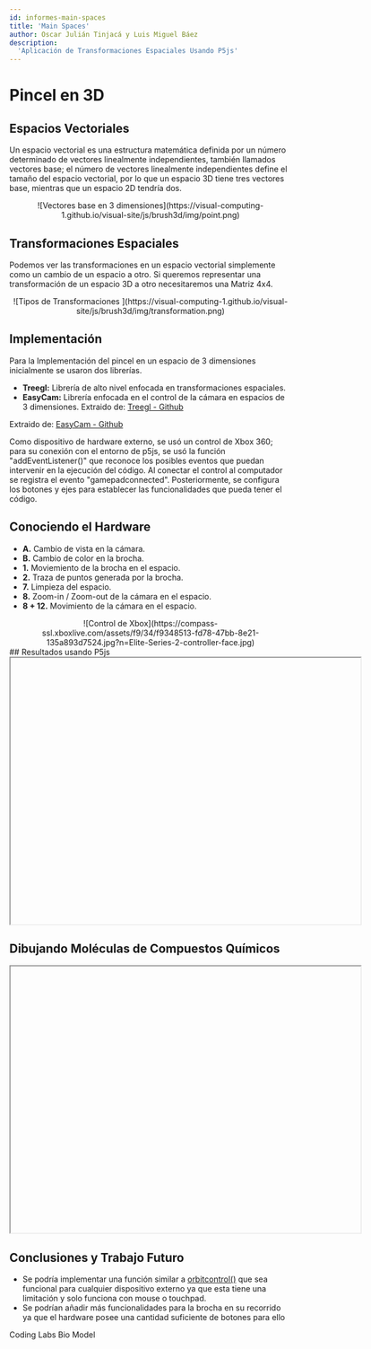 ```yaml
---
id: informes-main-spaces
title: 'Main Spaces'
author: Oscar Julián Tinjacá y Luis Miguel Báez
description:
  'Aplicación de Transformaciones Espaciales Usando P5js'
---
```

# Pincel en 3D


## Espacios Vectoriales
Un espacio vectorial es una estructura matemática definida por un número determinado de vectores linealmente independientes, también llamados vectores base; el número de vectores linealmente independientes define el tamaño del espacio vectorial, por lo que un espacio 3D tiene tres vectores base, mientras que un espacio 2D tendría dos. 
<center>
![Vectores base en 3 dimensiones](https://visual-computing-1.github.io/visual-site/js/brush3d/img/point.png)
</center>

## Transformaciones Espaciales
Podemos ver las transformaciones en un espacio vectorial simplemente como un cambio de un espacio a otro.
Si queremos representar una transformación de un espacio 3D a otro necesitaremos una Matriz 4x4. 
<center>
![Tipos de Transformaciones ](https://visual-computing-1.github.io/visual-site/js/brush3d/img/transformation.png)
</center>

## Implementación
Para la Implementación del pincel en un espacio de 3 dimensiones inicialmente se usaron dos librerías.
* **Treegl:**  Librería de alto nivel enfocada en transformaciones espaciales.
* **EasyCam:** Librería enfocada en el control de la cámara en espacios de 3 dimensiones.
Extraido de: [Treegl - Github](https://github.com/VisualComputing/p5.treegl)

Extraido de: [EasyCam - Github](https://diwi.github.io/p5.EasyCam/)

Como dispositivo de hardware externo, se usó un control de Xbox 360; para su conexión con el entorno de p5js, se usó la función "addEventListener()" que reconoce los posibles eventos que puedan intervenir en la ejecución del código. Al conectar el control al computador se registra el evento "gamepadconnected".
Posteriormente, se configura los botones y ejes para establecer las funcionalidades que pueda tener el código.

## Conociendo el Hardware

* **A.**  Cambio de vista en la cámara.
* **B.**  Cambio de color en la brocha.
* **1.**  Moviemiento de la brocha en el espacio.
* **2.** Traza de puntos generada por la brocha.
* **7.**  Limpieza del espacio.
* **8.**  Zoom-in / Zoom-out de la cámara en el espacio.
* **8 + 12.**  Movimiento de la cámara en el espacio.
<center>
![Control de Xbox](https://compass-ssl.xboxlive.com/assets/f9/34/f9348513-fd78-47bb-8e21-135a893d7524.jpg?n=Elite-Series-2-controller-face.jpg)

</center>
## Resultados usando P5js
<center>

<iframe srcDoc="
        <html>
          <head>
            <script src=https://cdnjs.cloudflare.com/ajax/libs/p5.js/1.4.1/p5.min.js></script>
            <script src=https://cdnjs.cloudflare.com/ajax/libs/p5.js/1.4.1/addons/p5.sound.min.js></script>
             <script src=https://cdn.jsdelivr.net/gh/VisualComputing/p5.treegl/p5.treegl.js></script> 
             <script src=https://cdn.jsdelivr.net/gh/freshfork/p5.EasyCam@1.2.1/p5.easycam.js></script>        
            <script src='https://visual-computing-1.github.io/visual-site/js/brush3d/sketch.js'></script>
          </head>
          <body>
          </body>
        </html>
      "
      width="625px" height="475px"></iframe>
</center>

## Dibujando Moléculas de Compuestos Químicos
<center>

<iframe srcDoc="
        <html>
          <head>
            <script src=https://cdnjs.cloudflare.com/ajax/libs/p5.js/1.4.1/p5.min.js></script>
            <script src=https://cdnjs.cloudflare.com/ajax/libs/p5.js/1.4.1/addons/p5.sound.min.js></script>
             <script src=https://cdn.jsdelivr.net/gh/VisualComputing/p5.treegl/p5.treegl.js></script> 
             <script src=https://cdn.jsdelivr.net/gh/freshfork/p5.EasyCam@1.2.1/p5.easycam.js></script>        
            <script src='https://visual-computing-1.github.io/visual-site/js/brush3d/sketch2.js'></script>
          </head>
          <body>
          </body>
        </html>
      "
      width="625px" height="475px"></iframe>
</center>

## Conclusiones y Trabajo Futuro
* Se podría implementar una función similar a [orbitcontrol()](https://p5js.org/es/examples/3d-orbit-control.html) que sea funcional para cualquier dispositivo externo ya que esta tiene una limitación y solo funciona con mouse o touchpad.
* Se podrían añadir más funcionalidades para la brocha en su recorrido ya que el hardware posee una cantidad suficiente de botones para ello 
<Resources title="References">
  <Resource source="Coding Labs" url="http://www.codinglabs.net/article_world_view_projection_matrix.aspx" title="World, View and Projection Transformation Matrices">
    Coding Labs
  </Resource>
  <Resource source="Bio Model" url="https://biomodel.uah.es/en/DIY/JSME/draw.es.htm" title="Moleculas en 3 dimensiones">
  Bio Model
  </Resource>
  
</Resources>
